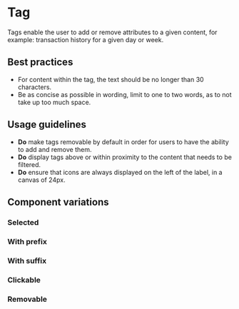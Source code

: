 
<Meta of={Stories} />

# Tag

<Status variant="stable" />

Tags enable the user to add or remove attributes to a given content, for
example: transaction history for a given day or week.

<Story of={Stories.Base} />
<Props />

## Best practices

- For content within the tag, the text should be no longer than 30 characters.
- Be as concise as possible in wording, limit to one to two words, as to not
  take up too much space.

## Usage guidelines

- **Do** make tags removable by default in order for users to have the
  ability to add and remove them.
- **Do** display tags above or within proximity to the content that needs to be
  filtered.
- **Do** ensure that icons are always displayed on the left of the label, in
  a canvas of 24px.

## Component variations

### Selected

<Story of={Stories.Selected} />

### With prefix

<Story of={Stories.WithPrefix} />

### With suffix

<Story of={Stories.WithSuffix} />

### Clickable

<Story of={Stories.Clickable} />

### Removable

<Story of={Stories.Removable} />
